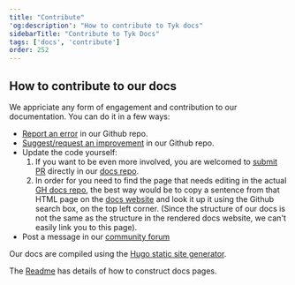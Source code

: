```yaml
---
title: "Contribute"
'og:description': "How to contribute to Tyk docs"
sidebarTitle: "Contribute to Tyk Docs"
tags: ['docs', 'contribute']
order: 252
---
```


## How to contribute to our docs

We appriciate any form of engagement and contribution to our documentation. You can do it in a few ways:
- [Report an error](https://github.com/TykTechnologies/tyk-docs/issues) in our Github repo.
- [Suggest/request an improvement](https://github.com/TykTechnologies/tyk-docs/issues) in our Github repo.
- Update the code yourself:
  1. If you want to be even more involved, you are welcomed to [submit PR](https://github.com/TykTechnologies/tyk-docs/pulls) directly in our [docs repo](https://github.com/TykTechnologies/tyk-docs/).
  2. In order for you need to find the page that needs editing in the actual [GH docs repo](https://github.com/TykTechnologies/tyk-docs/), the best way would be to copy a sentence from that HTML page on the [docs website](https://tyk.io/docs) and look it up it using the Github search box, on the top left corner. (Since the structure of our docs is not the same as the structure in the rendered docs website, we can't easily link you to this page).
- Post a message in our [community forum](https://community.tyk.io/)

Our docs are compiled using the [Hugo static site generator](https://gohugo.io/).

The [Readme](https://github.com/TykTechnologies/tyk-docs#readme) has details of how to construct docs pages.

